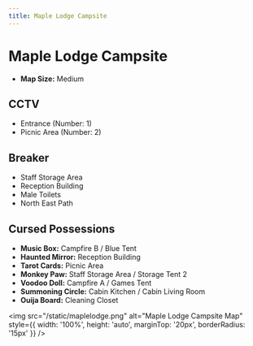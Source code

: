 ```yaml
---
title: Maple Lodge Campsite
---
```


# Maple Lodge Campsite

- **Map Size:** Medium

## CCTV

- Entrance (Number: 1)
- Picnic Area (Number: 2)

## Breaker

- Staff Storage Area
- Reception Building
- Male Toilets
- North East Path

## Cursed Possessions

- **Music Box:** Campfire B / Blue Tent
- **Haunted Mirror:** Reception Building
- **Tarot Cards:** Picnic Area
- **Monkey Paw:** Staff Storage Area / Storage Tent 2
- **Voodoo Doll:** Campfire A / Games Tent
- **Summoning Circle:** Cabin Kitchen / Cabin Living Room
- **Ouija Board:** Cleaning Closet

<img src="/static/maplelodge.png" alt="Maple Lodge Campsite Map" style={{ width: '100%', height: 'auto', marginTop: '20px', borderRadius: '15px' }} />